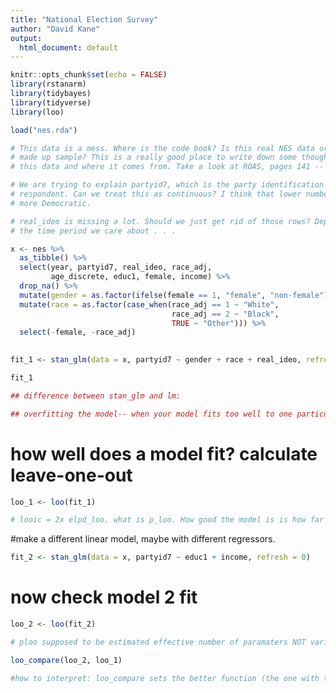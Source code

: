 ```yaml
---
title: "National Election Survey"
author: "David Kane"
output:
  html_document: default
---
```


```r
knitr::opts_chunk$set(echo = FALSE)
library(rstanarm)
library(tidybayes)
library(tidyverse)
library(loo)

load("nes.rda")
```

```r
# This data is a mess. Where is the code book? Is this real NES data or some bs
# made up sample? This is a really good place to write down some thoughts on
# this data and where it comes from. Take a look at ROAS, pages 141 -- 142.

# We are trying to explain partyid7, which is the party identification of each
# respondent. Can we treat this as continuous? I think that lower numbers mean
# more Democratic.

# real_ideo is missing a lot. Should we just get rid of those rows? Depends on
# the time period we care about . . .

x <- nes %>% 
  as_tibble() %>% 
  select(year, partyid7, real_ideo, race_adj, 
         age_discrete, educ1, female, income) %>% 
  drop_na() %>% 
  mutate(gender = as.factor(ifelse(female == 1, "female", "non-female"))) %>% 
  mutate(race = as.factor(case_when(race_adj == 1 ~ "White",
                                    race_adj == 2 ~ "Black",
                                    TRUE ~ "Other"))) %>% 
  select(-female, -race_adj)
  
```

```r
fit_1 <- stan_glm(data = x, partyid7 ~ gender + race + real_ideo, refresh = 0)

```

```r
fit_1

## difference between stan_glm and lm: 

## overfitting the model-- when your model fits too well to one particular dataset but is less generalizable. in order to fix this: k-fold method. split the data into k partitions, rotate through each subset of 9, leave one subset out. All the way down to leave one datapoint out. 
```


# how well does a model fit? calculate leave-one-out
```r
loo_1 <- loo(fit_1)

# looic = 2x elpd_loo. what is p_loo. How good the model is is how far from the truth our model is. p_loo is a measure of how correlated the right hand side variables are. how good a model is: your guess, vs the truth. the closer, the better. the farther, the worse. no lower or higher is better for p_loo, just depends on what you feed in. 
```

#make a different linear model, maybe with different regressors.
```r
fit_2 <- stan_glm(data = x, partyid7 ~ educ1 + income, refresh = 0) 

```

# now check model 2 fit
```r

loo_2 <- loo(fit_2)

# ploo supposed to be estimated effective number of paramaters NOT variables: intercept and error count as parameters in addition to unknowns. telling you about the complexity of your model. higher number = more complexity. 
```

```r
loo_compare(loo_2, loo_1)

#how to interpret: loo_compare sets the better function (the one with the elpd_loo closer to zero bc that means error is smaller) as 0 and then the elpd_diff for the second is calculated from that. so the elpd_diff is saying fit 2 differs from fit 1 this much. there is SOME indicator of this in sigma of the glm  
```

